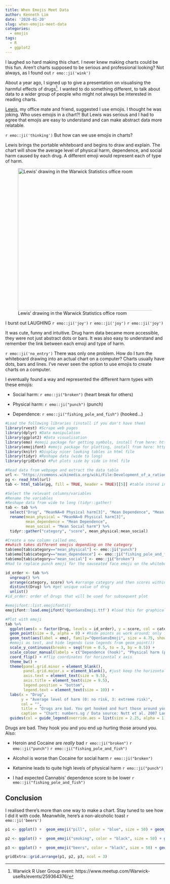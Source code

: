 ```yaml
---
title: When Emojis Meet Data
author: Kenneth Lim
date: '2020-01-20'
slug: when-emojis-meet-data
categories:
  - emojis
tags:
  - R
  - ggplot2
---
```

I laughed so hard making this chart. I never knew making charts could be this fun. Aren't charts supposed to be serious and professional looking? Not always, as I found out `r emo::ji('wink')` 

About a year ago, I signed up to give a presentation on visualising the harmful effects of drugs^[Warwick R User Group event: https://www.meetup.com/Warwick-useRs/events/259364376/]. I wanted to do something different, to talk about data to a wider group of people who might not always be interested in reading charts.

[Lewis](https://ch.linkedin.com/in/lewis-rendell-729a785a)</span>, my office mate and friend, suggested I use emojis. I thought he was joking. Who uses emojis in a chart?! But Lewis was serious and I had to agree that emojis are easy to understand and can make abstract data more relatable.

`r emo::ji('thinking')` But how can we use emojis in charts?

Lewis brings the portable whiteboard and begins to draw and explain. The chart will show the average level of physical harm, dependence, and social harm caused by each drug. A different emoji would represent each of type of harm. 

<p style="text-align:center;">
![Lewis' drawing in the Warwick Statistics office room](https://warwick.ac.uk/fac/sci/statistics/staff/research_students/lim/img_5542.jpg){width=450px}
</p>

I burst out LAUGHING `r emo::ji('joy')` `r emo::ji('joy')` `r emo::ji('joy')`

It was cute, funny and intuitive. Drug harm data became more accessible, they were not just abstract dots or bars. It was also easy to understand and remember the link between each emoji and type of harm.

`r emo::ji('no_entry')` There was only one problem. How do I turn the whiteboard drawing into an actual chart on a computer? Charts usually have dots, bars and lines. I've never seen the option to use emojis to create charts on a computer.

I eventually found a way and represented the different harm types with these emojis:

+ Social harm: `r emo::ji("broken")` (heart break for others)

+ Physical harm: `r emo::ji("punch")` (punch)

+ Dependence: `r emo::ji("fishing_pole_and_fish")` (hooked...)

```r
#Load the following libraries (install if you don't have them)
library(rvest) #Scrape web pages
library(dplyr) #Data manipulation
library(ggplot2) #Data visualisation
library(emo) #emoji package for getting symbols, install from here: https://github.com/hadley/emo
library(emojifont) #emoji package for plotting, install from here: https://github.com/GuangchuangYu/emojifont
library(knitr) #Display nicer looking tables in html file
library(tidyr) #Reshape data (wide to long)
library(gridExtra) #Put plots side by side in html file

#Read data from webpage and extract the data table
url <- "https://commons.wikimedia.org/wiki/File:Development_of_a_rational_scale_to_assess_the_harm_of_drugs_of_potential_misuse_(physical_harm_and_dependence,_NA_free_means).svg#Data"
pg <- read_html(url)
tab <- html_table(pg, fill = TRUE, header = TRUE)[[5]] #table stored in the 5th element of the list (visual inspection)
```

```r
#Select the relevant columns/variables
#Rename the variables
#Reshape data from wide to long (tidyr::gather)
tab <- tab %>%
  select("Drug", "MeanNA=0 Physical harm[3]", "Mean Dependence", "Mean Social harm") %>%
  rename(mean_physical = "MeanNA=0 Physical harm[3]",
         mean_dependence = "Mean Dependence",
         mean_social = "Mean Social harm") %>% 
  tidyr::gather("category", "score", mean_physical:mean_social)

#Create a new column called emo, 
##which takes different emojis depending on the category
tab$emo[tab$category=="mean_physical"] <- emo::ji("punch")
tab$emo[tab$category=="mean_dependence"] <- emo::ji("fishing_pole_and_fish")
tab$emo[tab$category=="mean_social"] <- emo::ji("broken")
#Had to replace punch emoji for the nauseated face emoji on the whiteboard
```

```r
id_order <- tab %>%
  ungroup() %>%
  arrange(category, score) %>% #arrange category and then scores within
  distinct(Drug) %>% #get unique value of drug
  unlist()
#id_order: order of Drugs that will be used for subsequent plot

#emojifont::list.emojifonts()
emojifont::load.emojifont('OpenSansEmoji.ttf') #load this for graphical display

#Plot with emoji
tab %>%
  ggplot(aes(x = factor(Drug, levels = id_order), y = score, col = category)) +
  geom_point(size = 0, alpha = 0) + #hide points as work around; only for legend purposes
  geom_text(aes(label = emo), family="OpenSansEmoji", size = 4.75, show.legend = FALSE) +
  #emoji as text, and hide legends (use legends from geom_point())
  scale_y_continuous(breaks = seq(from = 0.5, to = 3, by = 0.5)) +
  scale_colour_manual(labels = c("Dependence (hook)", "Physical harm (punch)", "Social harm (heart)"), values = c("blue", "black", "red")) + #change labels and colours manually
  coord_flip() + #flip coordinates for horizontal x axis
  theme_bw() +
  theme(panel.grid.minor = element_blank(),
        panel.grid.major.x = element_blank(), #just keep the horizontal grid lines
        axis.text = element_text(size = 9.5),
        axis.title = element_text(size = 9.5),
        legend.position = "bottom",
        legend.text = element_text(size = 10)) +
  labs(x = "Drug",
       y = "Average level of harm (0: no risk, 3: extreme risk)",
       col = "",
       title = "Drugs are bad. You get hooked and hurt those around you.",
       caption = "Chart: numbers.sg / Data source: Nutt et al. 2007 Lancet") +
  guides(col = guide_legend(override.aes = list(size = 2.25, alpha = 1))) #Legend: increase size and transparency of points
```

Drugs are bad. They hook you and you end up hurting those around you. Also:

+ Heroin and Cocaine are _really_ bad `r emo::ji("broken")` `r emo::ji("punch")` `r emo::ji("fishing_pole_and_fish")`

+ Alcohol is worse than Cocaine for social harm `r emo::ji("broken")`

+ Ketamine leads to quite high levels of physical harm `r emo::ji("punch")`

+ I had expected Cannabis' dependence score to be lower `r emo::ji("fishing_pole_and_fish")`

## Conclusion

I realised there's more than one way to make a chart. Stay tuned to see how I did it with code. Meanwhile, here's a non-alcoholic toast `r emo::ji('beers')`

```r

p1 <- ggplot() +  geom_emoji("pill", color = "blue", size = 50) + geom_fontawesome("fa-ban", color='red', size = 45) + theme_void()

p2 <- ggplot() +  geom_emoji("smoking", color = "black", size = 50) + geom_fontawesome("fa-ban", color='red', size = 45) + theme_void()

p3 <- ggplot() +  geom_emoji("beers", color = "black", size = 50) + geom_fontawesome("fa-ban", color='red', size = 40) + theme_void()

gridExtra::grid.arrange(p1, p2, p3, ncol = 3)
```